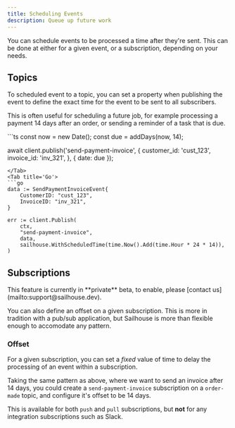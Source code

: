 ```yaml
---
title: Scheduling Events
description: Queue up future work
---
```


You can schedule events to be processed a time after they're sent. This can be done at either for a given event, or a subscription, depending on your needs.

## Topics

To scheduled event to a topic, you can set a property when publishing the event to define the exact time for the event to be sent to all subscribers.

This is often useful for scheduling a future job, for example processing a payment 14 days after an order, or sending a reminder of a task that is due.

<Tabs>
<Tab title='TypeScript'>
```ts
const now = new Date();
const due = addDays(now, 14);

await client.publish('send-payment-invoice', {
    customer_id: 'cust_123',
    invoice_id: 'inv_321',
}, {
    date: due
});
```
</Tab>
<Tab title='Go'>
```go
data := SendPaymentInvoiceEvent{
    CustomerID: "cust_123",
    InvoiceID: "inv_321",
}

err := client.Publish(
    ctx,
    "send-payment-invoice",
    data,
    sailhouse.WithScheduledTime(time.Now().Add(time.Hour * 24 * 14)),
)
```
</Tab>
</Tabs>

## Subscriptions

<Info>
This feature is currently in **private** beta, to enable, please [contact us](mailto:support@sailhouse.dev).
</Info>

You can also define an offset on a given subscription. This is more in tradition with a pub/sub application, but Sailhouse is more than flexible enough to accomodate any pattern.

### Offset

For a given subscription, you can set a _fixed_ value of time to delay the processing of an event within a subscription.

Taking the same pattern as above, where we want to send an invoice after 14 days, you could create a `send-payment-invoice` subscription on a `order-made` topic, and configure it's offset to be 14 days.

This is available for both `push` and `pull` subscriptions, but **not** for any integration subscriptions such as Slack.
